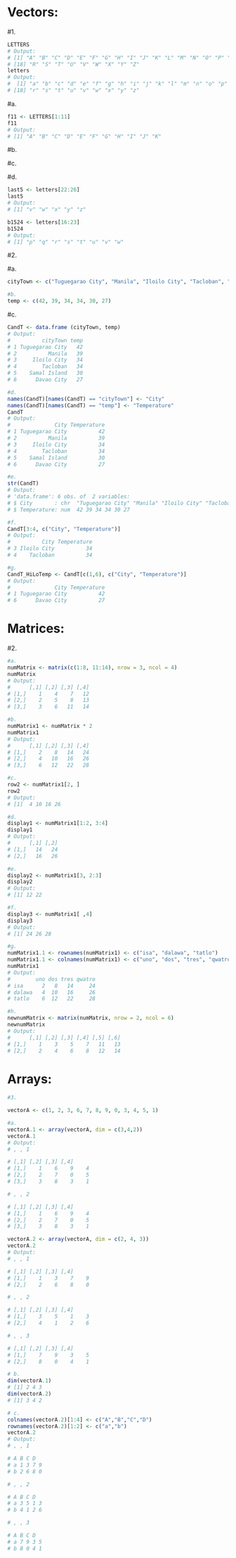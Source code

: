 # Vectors:


#1.
```r
LETTERS
# Output:
# [1] "A" "B" "C" "D" "E" "F" "G" "H" "I" "J" "K" "L" "M" "N" "O" "P" "Q"
# [18] "R" "S" "T" "U" "V" "W" "X" "Y" "Z"
letters
# Output:
#  [1] "a" "b" "c" "d" "e" "f" "g" "h" "i" "j" "k" "l" "m" "n" "o" "p" "q"
# [18] "r" "s" "t" "u" "v" "w" "x" "y" "z"
```
 
#a.
```r
f11 <- LETTERS[1:11]
f11
# Output:
# [1] "A" "B" "C" "D" "E" "F" "G" "H" "I" "J" "K"
```
#b.


#c.

#d.
```r
last5 <- letters[22:26]
last5
# Output:
# [1] "v" "w" "x" "y" "z"
```
```r
b1524 <- letters[16:23]
b1524
# Output:
# [1] "p" "q" "r" "s" "t" "u" "v" "w"
```
#2.

#a.
```r
cityTown <- c("Tuguegarao City", "Manila", "Iloilo City", "Tacloban", "Samal Island", "Davao City")
```
```r
#b.
temp <- c(42, 39, 34, 34, 30, 27)
```
#c.
```r
CandT <- data.frame (cityTown, temp)
# Output:
#          cityTown temp
# 1 Tuguegarao City   42
# 2          Manila   39
# 3     Iloilo City   34
# 4        Tacloban   34
# 5    Samal Island   30
# 6      Davao City   27
```
```r
#d.
names(CandT)[names(CandT) == "cityTown"] <- "City"
names(CandT)[names(CandT) == "temp"] <- "Temperature"
CandT
# Output:
#              City Temperature
# 1 Tuguegarao City          42
# 2          Manila          39
# 3     Iloilo City          34
# 4        Tacloban          34
# 5    Samal Island          30
# 6      Davao City          27
```
```r
#e.
str(CandT)
# Output:
# 'data.frame':	6 obs. of  2 variables:
# $ City       : chr  "Tuguegarao City" "Manila" "Iloilo City" "Tacloban" ...
# $ Temperature: num  42 39 34 34 30 27
```
```r
#f.
CandT[3:4, c("City", "Temperature")]
# Output:
#          City Temperature
# 3 Iloilo City          34
# 4    Tacloban          34
```
```r
#g.
CandT_HiLoTemp <- CandT[c(1,6), c("City", "Temperature")]
# Output:
#              City Temperature
# 1 Tuguegarao City          42
# 6      Davao City          27
```
# Matrices:

#2.
```r
#a.
numMatrix <- matrix(c(1:8, 11:14), nrow = 3, ncol = 4)
numMatrix
# Output:
#      [,1] [,2] [,3] [,4]
# [1,]    1    4    7   12
# [2,]    2    5    8   13
# [3,]    3    6   11   14
```
```r
#b.
numMatrix1 <- numMatrix * 2
numMatrix1
# Output:
#      [,1] [,2] [,3] [,4]
# [1,]    2    8   14   24
# [2,]    4   10   16   26
# [3,]    6   12   22   28
```
```r
#c.
row2 <- numMatrix1[2, ]
row2
# Output:
# [1]  4 10 16 26
```
```r
#d.
display1 <- numMatrix1[1:2, 3:4]
display1
# Output:
#      [,1] [,2]
# [1,]   14   24
# [2,]   16   26
```
```r
#e.
display2 <- numMatrix1[3, 2:3]
display2
# Output:
# [1] 12 22
```
```r
#f.
display3 <- numMatrix1[ ,4]
display3
# Output:
# [1] 24 26 28
```
```r
#g.
numMatrix1.1 <- rownames(numMatrix1) <- c("isa", "dalawa", "tatlo")
numMatrix1.1 <- colnames(numMatrix1) <- c("uno", "dos", "tres", "qwatro")
numMatrix1
# Output:
#        uno dos tres qwatro
# isa      2   8   14     24
# dalawa   4  10   16     26
# tatlo    6  12   22     28
```
```r
#h.
newnumMatrix <- matrix(numMatrix, nrow = 2, ncol = 6)
newnumMatrix
# Output:
#      [,1] [,2] [,3] [,4] [,5] [,6]
# [1,]    1    3    5    7   11   13
# [2,]    2    4    6    8   12   14
```
# Arrays:
```r
#3.

vectorA <- c(1, 2, 3, 6, 7, 8, 9, 0, 3, 4, 5, 1)
```
```r
#a.
vectorA.1 <- array(vectorA, dim = c(3,4,2))
vectorA.1
# Output:
# , , 1

# [,1] [,2] [,3] [,4]
# [1,]    1    6    9    4
# [2,]    2    7    0    5
# [3,]    3    8    3    1

# , , 2

# [,1] [,2] [,3] [,4]
# [1,]    1    6    9    4
# [2,]    2    7    0    5
# [3,]    3    8    3    1
```
```r
vectorA.2 <- array(vectorA, dim = c(2, 4, 3))
vectorA.2
# Output:
# , , 1

# [,1] [,2] [,3] [,4]
# [1,]    1    3    7    9
# [2,]    2    6    8    0

# , , 2

# [,1] [,2] [,3] [,4]
# [1,]    3    5    1    3
# [2,]    4    1    2    6

# , , 3

# [,1] [,2] [,3] [,4]
# [1,]    7    9    3    5
# [2,]    8    0    4    1
```
```r
# b.
dim(vectorA.1)
# [1] 2 4 3
dim(vectorA.2)
# [1] 3 4 2
```
```r
# c. 
colnames(vectorA.2)[1:4] <- c("A","B","C","D")
rownames(vectorA.2)[1:2] <- c("a","b")
vectorA.2
# Output:
# , , 1

# A B C D
# a 1 3 7 9
# b 2 6 8 0

# , , 2

# A B C D
# a 3 5 1 3
# b 4 1 2 6

# , , 3

# A B C D
# a 7 9 3 5
# b 8 0 4 1
```
